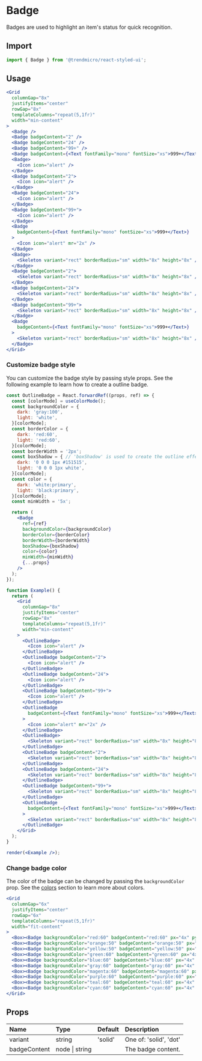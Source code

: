 # Badge

Badges are used to highlight an item's status for quick recognition.

## Import

```js
import { Badge } from '@trendmicro/react-styled-ui';
```

## Usage

```jsx
<Grid
  columnGap="8x"
  justifyItems="center"
  rowGap="8x"
  templateColumns="repeat(5,1fr)"
  width="min-content"
>
  <Badge />
  <Badge badgeContent="2" />
  <Badge badgeContent="24" />
  <Badge badgeContent="99+" />
  <Badge badgeContent={<Text fontFamily="mono" fontSize="xs">999+</Text>} />
  <Badge>
    <Icon icon="alert" />
  </Badge>
  <Badge badgeContent="2">
    <Icon icon="alert" />
  </Badge>
  <Badge badgeContent="24">
    <Icon icon="alert" />
  </Badge>
  <Badge badgeContent="99+">
    <Icon icon="alert" />
  </Badge>
  <Badge
    badgeContent={<Text fontFamily="mono" fontSize="xs">999+</Text>}
  >
    <Icon icon="alert" mr="2x" />
  </Badge>
  <Badge>
    <Skeleton variant="rect" borderRadius="sm" width="8x" height="8x" />
  </Badge>
  <Badge badgeContent="2">
    <Skeleton variant="rect" borderRadius="sm" width="8x" height="8x" />
  </Badge>
  <Badge badgeContent="24">
    <Skeleton variant="rect" borderRadius="sm" width="8x" height="8x" />
  </Badge>
  <Badge badgeContent="99+">
    <Skeleton variant="rect" borderRadius="sm" width="8x" height="8x" />
  </Badge>
  <Badge
    badgeContent={<Text fontFamily="mono" fontSize="xs">999+</Text>}
  >
    <Skeleton variant="rect" borderRadius="sm" width="8x" height="8x" />
  </Badge>
</Grid>
```

### Customize badge style

You can customize the badge style by passing style props. See the following example to learn how to create a outline badge.

```jsx noInline
const OutlineBadge = React.forwardRef((props, ref) => {
  const [colorMode] = useColorMode();
  const backgroundColor = {
    dark: 'gray:100',
    light: 'white',
  }[colorMode];
  const borderColor = {
    dark: 'red:60',
    light: 'red:60',
  }[colorMode];
  const borderWidth = '2px';
  const boxShadow = { // 'boxShadow' is used to create the outline effect
    dark: '0 0 0 1px #151515',
    light: '0 0 0 1px white',
  }[colorMode];
  const color = {
    dark: 'white:primary',
    light: 'black:primary',
  }[colorMode];
  const minWidth = '5x';

  return (
    <Badge
      ref={ref}
      backgroundColor={backgroundColor}
      borderColor={borderColor}
      borderWidth={borderWidth}
      boxShadow={boxShadow}
      color={color}
      minWidth={minWidth}
      {...props}
    />
  );
});

function Example() {
  return (
    <Grid
      columnGap="8x"
      justifyItems="center"
      rowGap="8x"
      templateColumns="repeat(5,1fr)"
      width="min-content"
    >
      <OutlineBadge>
        <Icon icon="alert" />
      </OutlineBadge>
      <OutlineBadge badgeContent="2">
        <Icon icon="alert" />
      </OutlineBadge>
      <OutlineBadge badgeContent="24">
        <Icon icon="alert" />
      </OutlineBadge>
      <OutlineBadge badgeContent="99+">
        <Icon icon="alert" />
      </OutlineBadge>
      <OutlineBadge
        badgeContent={<Text fontFamily="mono" fontSize="xs">999+</Text>}
      >
        <Icon icon="alert" mr="2x" />
      </OutlineBadge>
      <OutlineBadge>
        <Skeleton variant="rect" borderRadius="sm" width="8x" height="8x" />
      </OutlineBadge>
      <OutlineBadge badgeContent="2">
        <Skeleton variant="rect" borderRadius="sm" width="8x" height="8x" />
      </OutlineBadge>
      <OutlineBadge badgeContent="24">
        <Skeleton variant="rect" borderRadius="sm" width="8x" height="8x" />
      </OutlineBadge>
      <OutlineBadge badgeContent="99+">
        <Skeleton variant="rect" borderRadius="sm" width="8x" height="8x" />
      </OutlineBadge>
      <OutlineBadge
        badgeContent={<Text fontFamily="mono" fontSize="xs">999+</Text>}
      >
        <Skeleton variant="rect" borderRadius="sm" width="8x" height="8x" />
      </OutlineBadge>
    </Grid>
  );
}

render(<Example />);
```

### Change badge color

The color of the badge can be changed by passing the `backgroundColor` prop. See the [colors](./colors) section to learn more about colors.

```jsx
<Grid
  columnGap="6x"
  justifyItems="center"
  rowGap="6x"
  templateColumns="repeat(5,1fr)"
  width="fit-content"
>
  <Box><Badge backgroundColor="red:60" badgeContent="red:60" px="4x" py="1h" /></Box>
  <Box><Badge backgroundColor="orange:50" badgeContent="orange:50" px="4x" py="1h" /></Box>
  <Box><Badge backgroundColor="yellow:50" badgeContent="yellow:50" px="4x" py="1h" /></Box>
  <Box><Badge backgroundColor="green:60" badgeContent="green:60" px="4x" py="1h" /></Box>
  <Box><Badge backgroundColor="blue:60" badgeContent="blue:60" px="4x" py="1h" /></Box>
  <Box><Badge backgroundColor="gray:60" badgeContent="gray:60" px="4x" py="1h"/></Box>
  <Box><Badge backgroundColor="magenta:60" badgeContent="magenta:60" px="4x" py="1h"/></Box>
  <Box><Badge backgroundColor="purple:60" badgeContent="purple:60" px="4x" py="1h" /></Box>
  <Box><Badge backgroundColor="teal:60" badgeContent="teal:60" px="4x" py="1h" /></Box>
  <Box><Badge backgroundColor="cyan:60" badgeContent="cyan:60" px="4x" py="1h" /></Box>
</Grid>
```

## Props

| Name | Type | Default | Description |
| :--- | :--- | :------ | :---------- |
| variant | string | 'solid' | One of: 'solid', 'dot' |
| badgeContent | node \| string | | The badge content. |
